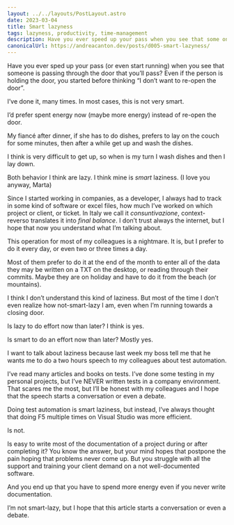 ```yaml
---
layout: ../../layouts/PostLayout.astro
date: 2023-03-04
title: Smart lazyness
tags: lazyness, productivity, time-management
description: Have you ever speed up your pass when you see that some one is passing through the door that you'll pass too? I do and sometimes I even run.
canonicalUrl: https://andreacanton.dev/posts/d005-smart-lazyness/
---
```


Have you ever sped up your pass (or even start running) when you see that someone is passing through the door that you’ll pass? Even if the person is holding the door, you started before thinking “I don’t want to re-open the door”.

I’ve done it, many times. In most cases, this is not very smart.

I’d prefer spent energy now (maybe more energy) instead of re-open the door.

My fiancé after dinner, if she has to do dishes, prefers to lay on the couch for some minutes, then after a while get up and wash the dishes.

I think is very difficult to get up, so when is my turn I wash dishes and then I lay down.

Both behavior I think are lazy. I think mine is *smart* laziness. (I love you anyway, Marta)

Since I started working in companies, as a developer, I always had to track in some kind of software or excel files, how much I’ve worked on which project or client, or ticket. In Italy we call it *consuntivazione*, context-reverso translates it into *final balance*. I don’t trust always the internet, but I hope that now you understand what I’m talking about.

This operation for most of my colleagues is a nightmare. It is, but I prefer to do it every day, or even two or three times a day.

Most of them prefer to do it at the end of the month to enter all of the data they may be written on a TXT on the desktop, or reading through their commits. Maybe they are on holiday and have to do it from the beach (or mountains).

I think I don’t understand this kind of laziness. But most of the time I don’t even realize how not-smart-lazy I am, even when I’m running towards a closing door.

Is lazy to do effort now than later? I think is yes.

Is smart to do an effort now than later? Mostly yes.

I want to talk about laziness because last week my boss tell me that he wants me to do a two hours speech to my colleagues about test automation.

I’ve read many articles and books on tests. I’ve done some testing in my personal projects, but I’ve NEVER written tests in a company environment. That scares me the most, but I’ll be honest with my colleagues and I hope that the speech starts a conversation or even a debate.

Doing test automation is smart laziness, but instead, I’ve always thought that doing F5 multiple times on Visual Studio was more efficient.

Is not.

Is easy to write most of the documentation of a project during or after completing it? You know the answer, but your mind hopes that postpone the pain hoping that problems never come up. But you struggle with all the support and training your client demand on a not well-documented software.

And you end up that you have to spend more energy even if you never write documentation.

I’m not smart-lazy, but I hope that this article starts a conversation or even a debate.
